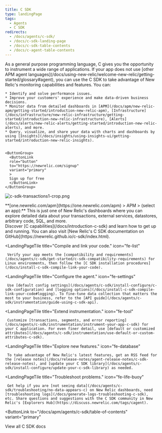 ```yaml
---
title: C SDK
type: landingPage
tags:
  - Agents
  - C SDK
redirects:
  - /docs/agents/c-sdk/
  - /docs/c-sdk-landing-page
  - /docs/c-sdk-table-contents
  - /docs/c-agent-table-contents
---
```


<LandingPageHero>
  <HeroContent>
    As a general purpose programming language, C gives you the opportunity to instrument a wide range of applications. If your app does not use [other APM agent languages](/docs/using-new-relic/welcome-new-relic/getting-started/glossary#agent), you can use the C SDK to take advantage of New Relic's monitoring capabilities and features. You can:

    * Identify and solve performance issues.
    * Improve your customers' experience and make data-driven business decisions.
    * Monitor data from detailed dashboards in [APM](/docs/apm/new-relic-apm/getting-started/introduction-new-relic-apm), [Infrastructure](/docs/infrastructure/new-relic-infrastructure/getting-started/introduction-new-relic-infrastructure), [Alerts](/docs/alerts/new-relic-alerts/getting-started/introduction-new-relic-alerts), and more.
    * Query, visualize, and share your data with charts and dashboards by using [Insights](/docs/insights/using-insights-ui/getting-started/introduction-new-relic-insights).
    

    <ButtonGroup>
      <ButtonLink
      role="button"
      to="https://newrelic.com/signup"
      variant="primary"
      >
      Sign up for free
      </ButtonLink>
    </ButtonGroup>
  </HeroContent>

  ![c-sdk-transactions1-crop.png](./images/c-sdk-transactions1-crop_1.png "c-sdk-transactions1-crop.png")

  <figcaption>
    **[one.newrelic.com/apm](https://one.newrelic.com/apm) > APM > (select an app):** This is just one of New Relic's dashboards where you can explore detailed data about your transactions, external services, datastores, arbitrary code, SQL, and more.
  </figcaption>
</LandingPageHero>

<LandingPageTileGrid>
  <LandingPageTile
    title="Get started."
    icon="fe-terminal"
  >
     Discover [C capabilities](/docs/introduction-c-sdk) and learn how to get up and running. You can also visit [New Relic's C SDK documentation on GitHub](https://newrelic.github.io/c-sdk/index.html).
  </LandingPageTile>

  <LandingPageTile
    title="Compile and link your code."
    icon="fe-list"
  >
     Verify your app meets the [compatibility and requirements](/docs/agents/c-sdk/get-started/c-sdk-compatibility-requirements) for Linux environments, then follow the [C SDK installation procedures](/docs/install-c-sdk-compile-link-your-code).
  </LandingPageTile>

  <LandingPageTile
    title="Configure the agent."
    icon="fe-settings"
  >
     Use [default config settings](/docs/agents/c-sdk/install-configure/c-sdk-configuration) and [logging options](/docs/install-c-sdk-compile-link-your-code#logging). To fine-tune data collection that matters the most to your business, refer to the [API guide](/docs/agents/c-sdk/instrumentation/guide-using-c-sdk-api).
  </LandingPageTile>

  <LandingPageTile
    title="Extend instrumentation."
    icon="fe-tool"
  >
     Customize [transactions, segments, and error reporting](/docs/agents/c-sdk/instrumentation/instrument-your-app-c-sdk) for your C application. For even finer detail, use [default or customized attributes](/docs/agents/c-sdk/instrumentation/use-default-or-custom-attributes-c-sdk).
  </LandingPageTile>

  <LandingPageTile
    title="Explore new features."
    icon="fe-database"
  >
     To take advantage of New Relic's latest features, get an RSS feed for the [release notes](/docs/release-notes/agent-release-notes/c-sdk-release-notes), and [update your C SDK library](/docs/agents/c-sdk/install-configure/update-your-c-sdk-library) as needed.
  </LandingPageTile>

  <LandingPageTile
    title="Troubleshoot problems."
    icon="fe-life-buoy"
  >
     Get help if you are [not seeing data](/docs/agents/c-sdk/troubleshooting/no-data-appears-c) on New Relic dashboards, need [troubleshooting logs](/docs/generate-logs-troubleshooting-c-sdk), etc. Share questions and suggestions with the C SDK community in New Relic's [Explorers Hub](https://discuss.newrelic.com/tags/cagent).
  </LandingPageTile>
</LandingPageTileGrid>

<ButtonLink
  to="/docs/apm/agents/c-sdk/table-of-contents"
  variant="primary"
>
  View all C SDK docs
</ButtonLink>
